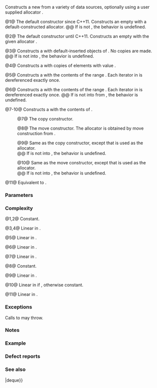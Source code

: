 {{cpp/container/deque/title|deque}}
{{cpp/container/deque/navbar}}
{{dcl begin}}
{{dcl|num=1|since=c++11|
deque() : deque(Allocator()) {}
}}
{{dcl rev begin|num=2}}
{{dcl|until=c++11|1=
explicit deque( const Allocator&amp; alloc = Allocator() );
}}
{{dcl|since=c++11|
explicit deque( const Allocator&amp; alloc );
}}
{{dcl rev end}}
{{dcl|num=3|since=c++11|1=
explicit deque( size_type count, const Allocator&amp; alloc = Allocator() );
}}
{{dcl rev begin|num=4}}
{{dcl|until=c++11|1=
explicit deque( size_type count, const T&amp; value = T(),
                const Allocator&amp; alloc = Allocator() );
}}
{{dcl|since=c++11|1=
deque( size_type count, const T&amp; value,
       const Allocator&amp; alloc = Allocator() );
}}
{{dcl rev end}}
{{dcl|num=5|1=
template&lt; class InputIt &gt;
deque( InputIt first, InputIt last, const Allocator&amp; alloc = Allocator() );
}}
{{dcl|num=6|since=c++23|1=
template&lt; container-compatible-range&lt;T&gt; R &gt;
deque( std::from_range_t, R&amp;&amp; rg, const Allocator&amp; alloc = Allocator() );
}}
{{dcl|num=7|
deque( const deque&amp; other );
}}
{{dcl|num=8|since=c++11|
deque( deque&amp;&amp; other );
}}
{{dcl rev begin|num=9}}
{{dcl|since=c++11|until=c++23|
deque( const deque&amp; other, const Allocator&amp; alloc );
}}
{{dcl|since=c++23|
deque( const deque&amp; other, const std::type_identity_t&lt;Allocator&gt;&amp; alloc );
}}
{{dcl rev end}}
{{dcl rev begin|num=10}}
{{dcl|since=c++11|until=c++23|
deque( deque&amp;&amp; other, const Allocator&amp; alloc );
}}
{{dcl|since=c++23|
deque( deque&amp;&amp; other, const std::type_identity_t&lt;Allocator&gt;&amp; alloc );
}}
{{dcl rev end}}
{{dcl|num=11|since=c++11|1=
deque( std::initializer_list&lt;T&gt; init, const Allocator&amp; alloc = Allocator() );
}}
{{dcl end}}

Constructs a new {{tt|deque}} from a variety of data sources, optionally using a user supplied allocator {{c|alloc}}.

@1@ The default constructor since C++11. Constructs an empty {{tt|deque}} with a default-constructed allocator.
@@ If {{tt|Allocator}} is not {{named req|DefaultConstructible}}, the behavior is undefined.

@2@ The default constructor until C++11. Constructs an empty {{tt|deque}} with the given allocator {{c|alloc}}.

@3@ Constructs a {{tt|deque}} with {{c|count}} default-inserted objects of {{tt|T}}. No copies are made.
@@ If {{tt|T}} is not {{named req|DefaultInsertable}} into {{c/core|std::deque&lt;T&gt;}}, the behavior is undefined.

@4@ Constructs a {{tt|deque}} with {{c|count}} copies of elements with value {{c|value}}.
{{rrev|since=c++11|
If {{tt|T}} is not {{named req|CopyInsertable}} into {{c/core|std::deque&lt;T&gt;}}, the behavior is undefined.
}}

@5@ Constructs a {{tt|deque}} with the contents of the range {{range|first|last}}. Each iterator in {{range|first|last}} is dereferenced exactly once.
{{rev begin}}
{{rev|until=c++11|
If {{tt|InputIt}} does not satisfy the requirements of {{named req|InputIterator}}, overload {{v|4}} is called instead with arguments {{c|static_cast&lt;size_type&gt;(first)}}, {{c|last}} and {{c|alloc}}.
}}
{{rev|since=c++11|
{{cpp/enable if|{{tt|InputIt}} satisfies the requirements of {{named req|InputIterator}}}}.

If {{tt|T}} is not {{named req|EmplaceConstructible}} into {{c/core|std::deque&lt;T&gt;}} from {{c|*first}}, the behavior is undefined.
}}
{{rev end}}

@6@ Constructs a {{tt|deque}} with the contents of the range {{c|rg}}. Each iterator in {{c|rg}} is dereferenced exactly once.
@@ If {{tt|T}} is not {{named req|EmplaceConstructible}} into {{c/core|std::deque&lt;T&gt;}} from {{c|*ranges::begin(rg)}}, the behavior is undefined.

@7-10@ Constructs a {{tt|deque}} with the contents of {{c|other}}.

:@7@ The copy constructor.
{{rrev|since=c++11|
The allocator is obtained as if by calling {{c multi|std::allocator_traits&lt;Allocator&gt;::|    select_on_container_copy_construction|        (other.get_allocator())}}.
}}

:@8@ The move constructor. The allocator is obtained by move construction from {{c|other.get_allocator()}}.

:@9@ Same as the copy constructor, except that {{c|alloc}} is used as the allocator.
:@@ If {{tt|T}} is not {{named req|CopyInsertable}} into {{c/core|std::deque&lt;T&gt;}}, the behavior is undefined.

:@10@ Same as the move constructor, except that {{c|alloc}} is used as the allocator.
:@@ If {{tt|T}} is not {{named req|MoveInsertable}} into {{c/core|std::deque&lt;T&gt;}}, the behavior is undefined.

@11@ Equivalent to {{c|deque(il.begin(), il.end(), alloc)}}.

===Parameters===
{{par begin}}
{{par|alloc|allocator to use for all memory allocations of this container}}
{{par|count|the size of the container}}
{{par|value|the value to initialize elements of the container with}}
{{par|first, last|the range to copy the elements from}}
{{par|other|another container to be used as source to initialize the elements of the container with}}
{{par|init|initializer list to initialize the elements of the container with}}
{{par|rg|a container compatible range}}
{{par end}}

===Complexity===
@1,2@ Constant.

@3,4@ Linear in {{c|count}}.

@5@ Linear in {{c|std::distance(first, last)}}.

@6@ Linear in {{c|ranges::distance(rg)}}.

@7@ Linear in {{c|other.size()}}.

@8@ Constant.

@9@ Linear in {{c|other.size()}}.

@10@ Linear in {{c|other.size()}} if {{c|1=alloc != other.get_allocator()}}, otherwise constant.

@11@ Linear in {{c|init.size()}}.

===Exceptions===
Calls to {{c|Allocator::allocate}} may throw.

===Notes===
{{cpp/container/lwg2321-note|8}}

{{feature test macro|__cpp_lib_containers_ranges|[[cpp/ranges/to#container compatible range|Ranges-aware]] construction and insertion; overload {{v|6}}|value=202202L|std=C++23}}

===Example===
{{example
|code=
#include &lt;deque&gt;
#include &lt;iostream&gt;
#include &lt;string&gt;

template&lt;typename T&gt;
std::ostream&amp; operator&lt;&lt;(std::ostream&amp; s, const std::deque&lt;T&gt;&amp; v)
{
    s.put('{');
    for (char comma[]{'\0', ' ', '\0'}; const auto&amp; e : v)
        s &lt;&lt; comma &lt;&lt; e, comma[0] = ',';
    return s &lt;&lt; "}\n";
}

int main()
{
    // C++11 initializer list syntax:
    std::deque&lt;std::string&gt; words1{"the", "frogurt", "is", "also", "cursed"};
    std::cout &lt;&lt; "1: " &lt;&lt; words1;
    
    // words2 == words1
    std::deque&lt;std::string&gt; words2(words1.begin(), words1.end());
    std::cout &lt;&lt; "2: " &lt;&lt; words2;
    
    // words3 == words1
    std::deque&lt;std::string&gt; words3(words1);
    std::cout &lt;&lt; "3: " &lt;&lt; words3;
    
    // words4 is {"Mo", "Mo", "Mo", "Mo", "Mo"}
    std::deque&lt;std::string&gt; words4(5, "Mo");
    std::cout &lt;&lt; "4: " &lt;&lt; words4;
    
    const auto rg = {"cat", "cow", "crow"};
#ifdef __cpp_lib_containers_ranges
    std::deque&lt;std::string&gt; words5(std::from_range, rg); // overload (6)
#else
    std::deque&lt;std::string&gt; words5(rg.begin(), rg.end()); // overload (5)
#endif
    std::cout &lt;&lt; "5: " &lt;&lt; words5;
}
|output=
1: {the, frogurt, is, also, cursed}
2: {the, frogurt, is, also, cursed}
3: {the, frogurt, is, also, cursed}
4: {Mo, Mo, Mo, Mo, Mo}
5: {cat, cow, crow}
}}

===Defect reports===
{{dr list begin}}
{{dr list item|wg=lwg|dr=144|std=C++98|before=the complexity requirement of overload {{v|5}} was the same&lt;br&gt;as that of the corresponding overload of {{lc|std::vector}}|after=changed to linear complexity}}
{{dr list item|wg=lwg|dr=237|std=C++98|before=the complexity requirement of overload&lt;br&gt;{{v|5}} was linear in {{c|first - last}}|after=changed to linear in&lt;br&gt;{{c|std::distance(first, last)}}}}
{{dr list item|wg=lwg|dr=438|std=C++98|before=overload {{v|5}} would only call overload {{v|4}}&lt;br&gt;if {{tt|InputIt}} is an integral type|after=calls overload {{v|4}} if {{tt|InputIt}}&lt;br&gt;is not an {{named req|InputIterator}}}}
{{dr list item|wg=lwg|dr=2193|std=C++11|before=the default constructor was explicit|after=made non-explicit}}
{{dr list item|wg=lwg|dr=2210|std=C++11|before=overload {{v|3}} did not have an allocator parameter|after=added the parameter}}
{{dr list item|paper=N3346|std=C++11|before=for overload {{v|3}}, the elements in&lt;br&gt;the container were value-initialized|after=they are default-inserted}}
{{dr list end}}

===See also===
{{dsc begin}}
{{dsc inc|cpp/container/dsc assign|deque}}
{{dsc inc|cpp/container/dsc operator{{=}}|deque}}
{{dsc end}}

{{langlinks|de|es|fr|it|ja|pl|pt|ru|zh}}